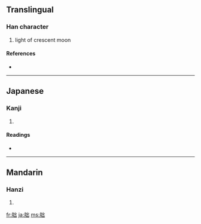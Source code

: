 ==Translingual==

===Han character===
{{Han char|rn=74|rad=月|as=05|sn=9|four=7227<sub>2</sub>|canj=月山山 (BUU)}}

# light of crescent moon

====References====
* {{Han ref|kx=0505.080|dkj=14351|dj=0883.200|hdz=32065.010|uh=670F|ud=26383|bh=CEF9|bd=52985}}

----

==Japanese==

===Kanji===
{{ja-kanji|grade=|rs=月05}}

# {{defn|Japanese}}

====Readings====
* {{ja-readings|on=[[ひ]] (hi), [[はい]] (hai), [[ほつ]] (hotsu)|kun=[[みかずき]] (mikazuki), [[くらい]] (kurai), [[おろか]] (oroka)}}

----

==Mandarin==

===Hanzi===
{{cmn-hanzi|pin=[[fěi]] ([[fei3]])|wg=fei<sup>3</sup>}}

# {{defn|Mandarin}}

[[fr:朏]]
[[ja:朏]]
[[ms:朏]]